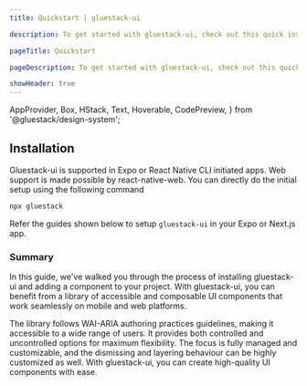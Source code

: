 ```yaml
---
title: Quickstart | gluestack-ui

description: To get started with gluestack-ui, check out this quick installation guide. It provides simple steps to help you install and use the library in your projects.

pageTitle: Quickstart

pageDescription: To get started with gluestack-ui, check out this quick installation guide. It provides simple steps to help you install and use the library in your projects.

showHeader: true
---
```



  AppProvider,
  Box,
  HStack,
  Text,
  Hoverable,
  CodePreview,
} from '@gluestack/design-system';

<Meta title="Getting Started/Installation/Quickstart" />

## Installation

Gluestack-ui is supported in Expo or React Native CLI initiated apps. Web support is made possible by react-native-web. You can directly do the initial setup using the following command

```bash
npx gluestack
```

Refer the guides shown below to setup `gluestack-ui` in your Expo or Next.js app.

<AppProvider>
  <HStack
    space="md"
    flex={1}
    mb="$4"
    sx={{
      '@lg': {
        flexDirection: 'row',
      },
      'flexDirection': 'column',
    }}
  >
    <Hoverable
      heading={'Expo'}
      subHeading={'Guide to install in an Expo project'}
      href="/docs/getting-started/install-expo"
    />
    <Hoverable
      heading={'Next.js'}
      subHeading={'Guide to install in a Next.js project'}
      href="/docs/getting-started/install-nextjs"
    />
    <Hoverable
      heading={'React Native'}
      subHeading={'Guide to install in a React Native project'}
      href="/docs/getting-started/install-rn"
    />
  </HStack>
</AppProvider>

### Summary

In this guide, we've walked you through the process of installing gluestack-ui and adding a component to your project. With gluestack-ui, you can benefit from a library of accessible and composable UI components that work seamlessly on mobile and web platforms.

The library follows WAI-ARIA authoring practices guidelines, making it accessible to a wide range of users.
It provides both controlled and uncontrolled options for maximum flexibility. The focus is fully managed and customizable, and the dismissing and layering behaviour can be highly customized as well. With gluestack-ui, you can create high-quality UI components with ease.
